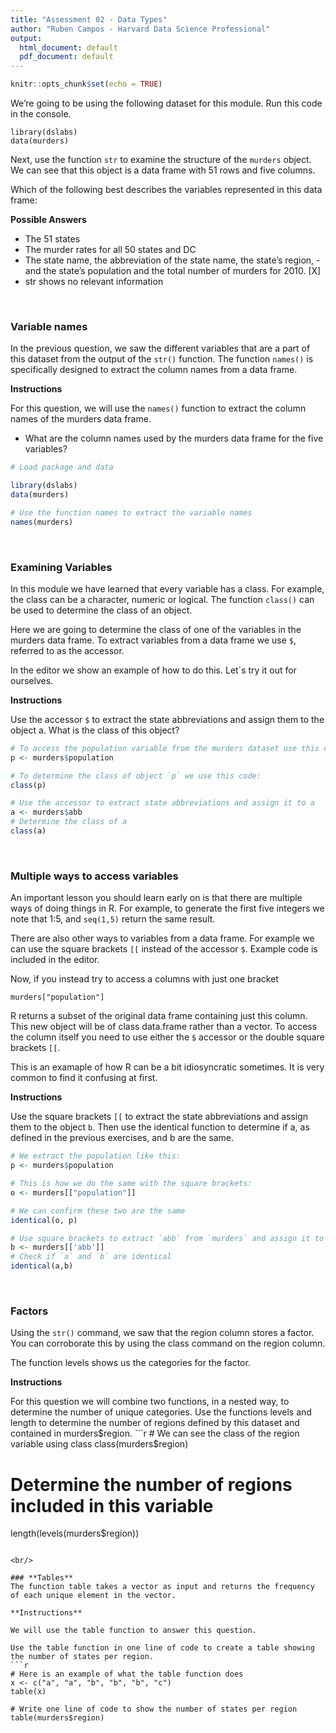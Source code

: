 ```yaml
---
title: "Assessment 02 - Data Types"
author: "Ruben Campos - Harvard Data Science Professional"
output:
  html_document: default
  pdf_document: default
---
```


```r
knitr::opts_chunk$set(echo = TRUE)
```


We're going to be using the following dataset for this module. Run this code in the console.

```
library(dslabs)
data(murders)
```

Next, use the function ```str``` to examine the structure of the ```murders``` object. We can see that this object is a data frame with 51 rows and five columns.

Which of the following best describes the variables represented in this data frame:

**Possible Answers**

- The 51 states
- The murder rates for all 50 states and DC
- The state name, the abbreviation of the state name, the state's region, - and the state's population and the total number of murders for 2010. [X]
- str shows no relevant information

<br/>

### **Variable names**
In the previous question, we saw the different variables that are a part of this dataset from the output of the ```str()``` function. The function ```names()``` is specifically designed to extract the column names from a data frame.

**Instructions**

For this question, we will use the ```names()``` function to extract the column names of the murders data frame.

- What are the column names used by the murders data frame for the five variables?

```r
# Load package and data

library(dslabs)
data(murders)

# Use the function names to extract the variable names 
names(murders)
```

<br/>

### **Examining Variables**
In this module we have learned that every variable has a class. For example, the class can be a character, numeric or logical. The function ```class()``` can be used to determine the class of an object.

Here we are going to determine the class of one of the variables in the murders data frame. To extract variables from a data frame we use ```$```, referred to as the accessor.

In the editor we show an example of how to do this. Let`s try it out for ourselves.

**Instructions**

Use the accessor ```$``` to extract the state abbreviations and assign them to the object a. What is the class of this object?
```r
# To access the population variable from the murders dataset use this code:
p <- murders$population 

# To determine the class of object `p` we use this code:
class(p)

# Use the accessor to extract state abbreviations and assign it to a
a <- murders$abb
# Determine the class of a
class(a)
```

<br/>

### **Multiple ways to access variables**
An important lesson you should learn early on is that there are multiple ways of doing things in R. For example, to generate the first five integers we note that 1:5, and ```seq(1,5)``` return the same result.

There are also other ways to variables from a data frame. For example we can use the square brackets ```[[``` instead of the accessor ```$```. Example code is included in the editor.

Now, if you instead try to access a columns with just one bracket
```
murders["population"]
```
R returns a subset of the original data frame containing just this column. This new object will be of class data.frame rather than a vector. To access the column itself you need to use either the ```$``` accessor or the double square brackets ```[[```.

This is an examaple of how R can be a bit idiosyncratic sometimes. It is very common to find it confusing at first.

**Instructions**

Use the square brackets ```[[``` to extract the state abbreviations and assign them to the object ```b```. Then use the identical function to determine if a, as defined in the previous exercises, and b are the same.
```r
# We extract the population like this:
p <- murders$population

# This is how we do the same with the square brackets:
o <- murders[["population"]] 

# We can confirm these two are the same
identical(o, p)

# Use square brackets to extract `abb` from `murders` and assign it to b
b <- murders[['abb']]
# Check if `a` and `b` are identical 
identical(a,b)
```

<br/>

### **Factors**
Using the ```str()``` command, we saw that the region column stores a factor. You can corroborate this by using the class command on the region column.

The function levels shows us the categories for the factor.

**Instructions**

For this question we will combine two functions, in a nested way, to determine the number of unique categories. Use the functions levels and length to determine the number of regions defined by this dataset and contained in murders$region.
```r
# We can see the class of the region variable using class
class(murders$region)

# Determine the number of regions included in this variable 
length(levels(murders$region))
```

<br/>

### **Tables**
The function table takes a vector as input and returns the frequency of each unique element in the vector.

**Instructions**

We will use the table function to answer this question.

Use the table function in one line of code to create a table showing the number of states per region.
```r
# Here is an example of what the table function does
x <- c("a", "a", "b", "b", "b", "c")
table(x)

# Write one line of code to show the number of states per region
table(murders$region)
```
